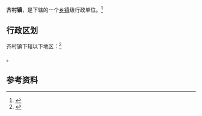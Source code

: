 {{中国乡级行政区|61/05/28/115/000}}

'''齐村镇'''，是{{PRC admin/fullname|61/05/28/115/000|3}}下辖的一个[[乡镇|乡镇]]级行政单位。<ref>{{PRC admin/ref sgc|{{PRC admin/parent|61/05/28/115/000}}}}</ref>

== 行政区划 ==

齐村镇下辖以下地区：<ref>{{PRC admin/ref sgc|61/05/28/115/000}}</ref>

{{PRC admin/children|61/05/28/115/000}}。

== 参考资料 ==

{{reflist}}

{{行政区划小作品}}
{{PRC admin/navcat|61/05/28/115/000}}